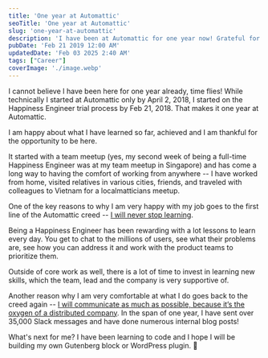 ```yaml
---
title: 'One year at Automattic'
seoTitle: 'One year at Automattic'
slug: 'one-year-at-automattic'
description: 'I have been at Automattic for one year now! Grateful for this opportunity.'
pubDate: 'Feb 21 2019 12:00 AM'
updatedDate: 'Feb 03 2025 2:40 AM'
tags: ["Career"]
coverImage: './image.webp'
---
```


I cannot believe I have been here for one year already, time flies! While technically I started at Automattic only by April 2, 2018, I started on the Happiness Engineer trial process by Feb 21, 2018. That makes it one year at Automattic.


I am happy about what I have learned so far, achieved and I am thankful for the opportunity to be here.


<R2Image imageKey="assets/one-year-at-automattic-905b16fc-fc5f-43bf-b217-92e68c3184a3" alt="Photo by Aaron Burden on Unsplash" />


It started with a team meetup (yes, my second week of being a full-time Happiness Engineer was at my team meetup in Singapore) and has come a long way to having the comfort of working from anywhere -- I have worked from home, visited relatives in various cities, friends, and traveled with colleagues to Vietnam for a localmatticians meetup.


One of the key reasons to why I am very happy with my job goes to the first line of the Automattic creed -- [I will never stop learning](https://automattic.com/creed/never-stop-learning/).


Being a Happiness Engineer has been rewarding with a lot lessons to learn every day. You get to chat to the millions of users, see what their problems are, see how you can address it and work with the product teams to prioritize them.


Outside of core work as well, there is a lot of time to invest in learning new skills, which the team, lead and the company is very supportive of.


Another reason why I am very comfortable at what I do goes back to the creed again -- [I will communicate as much as possible, because it’s the oxygen of a distributed company](https://automattic.com/creed/communication-is-oxygen/). In the span of one year, I have sent over 35,000 Slack messages and have done numerous internal blog posts!


What's next for me? I have been learning to code and I hope I will be building my own Gutenberg block or WordPress plugin. 🙂

